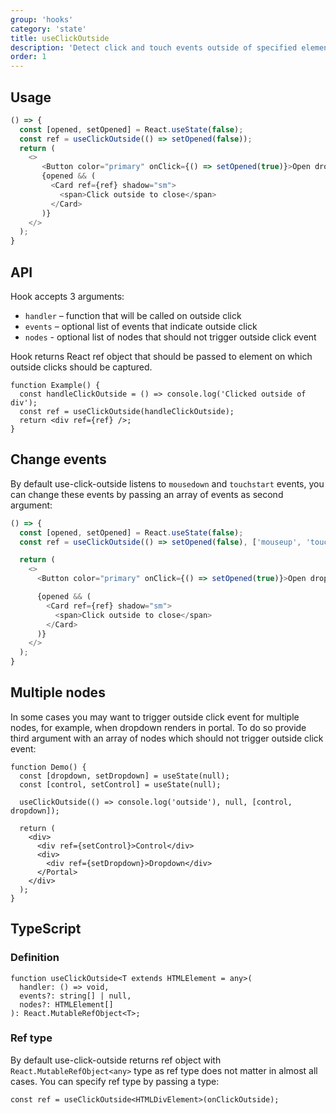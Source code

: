 ```yaml
---
group: 'hooks'
category: 'state'
title: useClickOutside
description: 'Detect click and touch events outside of specified element'
order: 1
---
```



## Usage

```js live=true
() => {
  const [opened, setOpened] = React.useState(false);
  const ref = useClickOutside(() => setOpened(false));
  return (
    <>
       <Button color="primary" onClick={() => setOpened(true)}>Open dropdown</Button>
       {opened && (
         <Card ref={ref} shadow="sm">
           <span>Click outside to close</span>
         </Card>
       )}
    </>
  );
}
```

## API

Hook accepts 3 arguments:

- `handler` – function that will be called on outside click
- `events` – optional list of events that indicate outside click
- `nodes` - optional list of nodes that should not trigger outside click event

Hook returns React ref object that should be passed to element on which outside clicks should be captured.

```tsx
function Example() {
  const handleClickOutside = () => console.log('Clicked outside of div');
  const ref = useClickOutside(handleClickOutside);
  return <div ref={ref} />;
}
```

## Change events

By default use-click-outside listens to `mousedown` and `touchstart` events,
you can change these events by passing an array of events as second argument:

```js live=true
() => {
  const [opened, setOpened] = React.useState(false);
  const ref = useClickOutside(() => setOpened(false), ['mouseup', 'touchend']);

  return (
    <>
      <Button color="primary" onClick={() => setOpened(true)}>Open dropdown</Button>

      {opened && (
        <Card ref={ref} shadow="sm">
          <span>Click outside to close</span>
        </Card>
      )}
    </>
  );
}
```

## Multiple nodes

In some cases you may want to trigger outside click event for multiple nodes, for example, when dropdown renders in portal.
To do so provide third argument with an array of nodes which should not trigger outside click event:

```tsx
function Demo() {
  const [dropdown, setDropdown] = useState(null);
  const [control, setControl] = useState(null);

  useClickOutside(() => console.log('outside'), null, [control, dropdown]);

  return (
    <div>
      <div ref={setControl}>Control</div>
      <div>
        <div ref={setDropdown}>Dropdown</div>
      </Portal>
    </div>
  );
}
```

## TypeScript

### Definition

```tsx
function useClickOutside<T extends HTMLElement = any>(
  handler: () => void,
  events?: string[] | null,
  nodes?: HTMLElement[]
): React.MutableRefObject<T>;
```

### Ref type

By default use-click-outside returns ref object with `React.MutableRefObject<any>` type
as ref type does not matter in almost all cases. You can specify ref type by passing a type:

```tsx
const ref = useClickOutside<HTMLDivElement>(onClickOutside);
```
